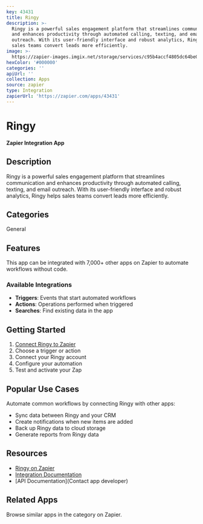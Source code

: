 ```yaml
---
key: 43431
title: Ringy
description: >-
  Ringy is a powerful sales engagement platform that streamlines communication
  and enhances productivity through automated calling, texting, and email
  outreach. With its user-friendly interface and robust analytics, Ringy helps
  sales teams convert leads more efficiently.
image: >-
  https://zapier-images.imgix.net/storage/services/c95b4accf4805dc64be0b3961ec87831.png?auto=format%2Ccompress&ixlib=python-3.0.0&q=50
hexColor: '#000000'
categories: ''
apiUrl: ''
collection: Apps
source: zapier
type: Integration
zapierUrl: 'https://zapier.com/apps/43431'
---
```

# Ringy

**Zapier Integration App**

## Description

Ringy is a powerful sales engagement platform that streamlines communication and enhances productivity through automated calling, texting, and email outreach. With its user-friendly interface and robust analytics, Ringy helps sales teams convert leads more efficiently.

## Categories

General

## Features

This app can be integrated with 7,000+ other apps on Zapier to automate workflows without code.

### Available Integrations

- **Triggers**: Events that start automated workflows
- **Actions**: Operations performed when triggered
- **Searches**: Find existing data in the app

## Getting Started

1. [Connect Ringy to Zapier](https://zapier.com/apps/43431)
2. Choose a trigger or action
3. Connect your Ringy account
4. Configure your automation
5. Test and activate your Zap

## Popular Use Cases

Automate common workflows by connecting Ringy with other apps:

- Sync data between Ringy and your CRM
- Create notifications when new items are added
- Back up Ringy data to cloud storage
- Generate reports from Ringy data

## Resources

- [Ringy on Zapier](https://zapier.com/apps/43431)
- [Integration Documentation](https://zapier.com/apps/43431/integrations)
- [API Documentation](Contact app developer)

## Related Apps

Browse similar apps in the  category on Zapier.
